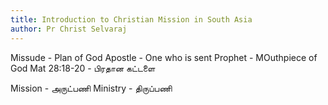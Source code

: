 ```yaml
---
title: Introduction to Christian Mission in South Asia
author: Pr Christ Selvaraj
---
```



Missude - Plan of God
Apostle - One who is sent
Prophet  - MOuthpiece of God
Mat 28:18-20 - பிரதான கட்டளை

Mission - அருட்பணி
Ministry - திருப்பணி

